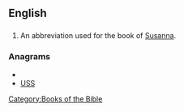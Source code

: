==English==
==={{abbreviation}}===
{{infl|en|abbreviation}}
# {{biblical}} An abbreviation used for the book of [[Susanna]]. 

===Anagrams===
* {{alphagram|ssu}}
* [[USS#English|USS]]


[[Category:Books of the Bible]]